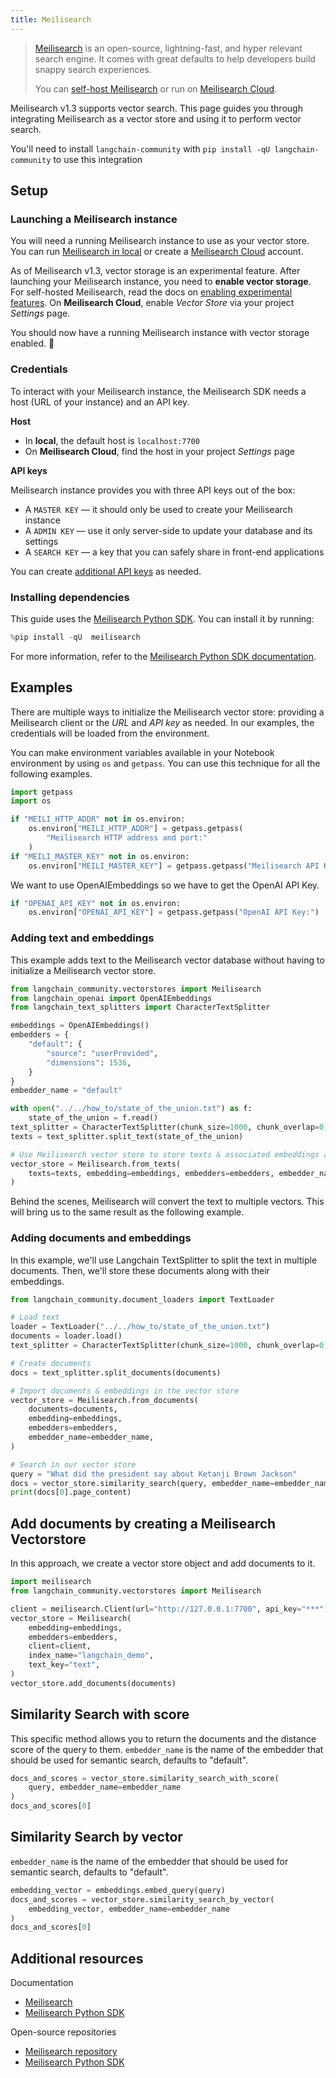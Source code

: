 ```yaml
---
title: Meilisearch
---
```


> [Meilisearch](https://meilisearch.com) is an open-source, lightning-fast, and hyper relevant search engine. It comes with great defaults to help developers build snappy search experiences.
>
> You can [self-host Meilisearch](https://www.meilisearch.com/docs/learn/getting_started/installation#local-installation) or run on [Meilisearch Cloud](https://www.meilisearch.com/pricing).

Meilisearch v1.3 supports vector search. This page guides you through integrating Meilisearch as a vector store and using it to perform vector search.

You'll need to install `langchain-community` with `pip install -qU langchain-community` to use this integration

## Setup

### Launching a Meilisearch instance

You will need a running Meilisearch instance to use as your vector store. You can run [Meilisearch in local](https://www.meilisearch.com/docs/learn/getting_started/installation#local-installation) or create a [Meilisearch Cloud](https://cloud.meilisearch.com/) account.

As of Meilisearch v1.3, vector storage is an experimental feature. After launching your Meilisearch instance, you need to **enable vector storage**. For self-hosted Meilisearch, read the docs on [enabling experimental features](https://www.meilisearch.com/docs/learn/experimental/overview). On **Meilisearch Cloud**, enable _Vector Store_ via your project _Settings_ page.

You should now have a running Meilisearch instance with vector storage enabled. 🎉

### Credentials

To interact with your Meilisearch instance, the Meilisearch SDK needs a host (URL of your instance) and an API key.

**Host**

- In **local**, the default host is `localhost:7700`
- On **Meilisearch Cloud**, find the host in your project _Settings_ page

**API keys**

Meilisearch instance provides you with three API keys out of the box:

- A `MASTER KEY` — it should only be used to create your Meilisearch instance
- A `ADMIN KEY` — use it only server-side to update your database and its settings
- A `SEARCH KEY` — a key that you can safely share in front-end applications

You can create [additional API keys](https://www.meilisearch.com/docs/learn/security/master_api_keys) as needed.

### Installing dependencies

This guide uses the [Meilisearch Python SDK](https://github.com/meilisearch/meilisearch-python). You can install it by running:

```python
%pip install -qU  meilisearch
```

For more information, refer to the [Meilisearch Python SDK documentation](https://meilisearch.github.io/meilisearch-python/).

## Examples

There are multiple ways to initialize the Meilisearch vector store: providing a Meilisearch client or the _URL_ and _API key_ as needed. In our examples, the credentials will be loaded from the environment.

You can make environment variables available in your Notebook environment by using `os` and `getpass`. You can use this technique for all the following examples.

```python
import getpass
import os

if "MEILI_HTTP_ADDR" not in os.environ:
    os.environ["MEILI_HTTP_ADDR"] = getpass.getpass(
        "Meilisearch HTTP address and port:"
    )
if "MEILI_MASTER_KEY" not in os.environ:
    os.environ["MEILI_MASTER_KEY"] = getpass.getpass("Meilisearch API Key:")
```

We want to use OpenAIEmbeddings so we have to get the OpenAI API Key.

```python
if "OPENAI_API_KEY" not in os.environ:
    os.environ["OPENAI_API_KEY"] = getpass.getpass("OpenAI API Key:")
```

### Adding text and embeddings

This example adds text to the Meilisearch vector database without having to initialize a Meilisearch vector store.

```python
from langchain_community.vectorstores import Meilisearch
from langchain_openai import OpenAIEmbeddings
from langchain_text_splitters import CharacterTextSplitter

embeddings = OpenAIEmbeddings()
embedders = {
    "default": {
        "source": "userProvided",
        "dimensions": 1536,
    }
}
embedder_name = "default"
```

```python
with open("../../how_to/state_of_the_union.txt") as f:
    state_of_the_union = f.read()
text_splitter = CharacterTextSplitter(chunk_size=1000, chunk_overlap=0)
texts = text_splitter.split_text(state_of_the_union)
```

```python
# Use Meilisearch vector store to store texts & associated embeddings as vector
vector_store = Meilisearch.from_texts(
    texts=texts, embedding=embeddings, embedders=embedders, embedder_name=embedder_name
)
```

Behind the scenes, Meilisearch will convert the text to multiple vectors. This will bring us to the same result as the following example.

### Adding documents and embeddings

In this example, we'll use Langchain TextSplitter to split the text in multiple documents. Then, we'll store these documents along with their embeddings.

```python
from langchain_community.document_loaders import TextLoader

# Load text
loader = TextLoader("../../how_to/state_of_the_union.txt")
documents = loader.load()
text_splitter = CharacterTextSplitter(chunk_size=1000, chunk_overlap=0)

# Create documents
docs = text_splitter.split_documents(documents)

# Import documents & embeddings in the vector store
vector_store = Meilisearch.from_documents(
    documents=documents,
    embedding=embeddings,
    embedders=embedders,
    embedder_name=embedder_name,
)

# Search in our vector store
query = "What did the president say about Ketanji Brown Jackson"
docs = vector_store.similarity_search(query, embedder_name=embedder_name)
print(docs[0].page_content)
```

## Add documents by creating a Meilisearch Vectorstore

In this approach, we create a vector store object and add documents to it.

```python
import meilisearch
from langchain_community.vectorstores import Meilisearch

client = meilisearch.Client(url="http://127.0.0.1:7700", api_key="***")
vector_store = Meilisearch(
    embedding=embeddings,
    embedders=embedders,
    client=client,
    index_name="langchain_demo",
    text_key="text",
)
vector_store.add_documents(documents)
```

## Similarity Search with score

This specific method allows you to return the documents and the distance score of the query to them. `embedder_name` is the name of the embedder that should be used for semantic search, defaults to "default".

```python
docs_and_scores = vector_store.similarity_search_with_score(
    query, embedder_name=embedder_name
)
docs_and_scores[0]
```

## Similarity Search by vector

`embedder_name` is the name of the embedder that should be used for semantic search, defaults to "default".

```python
embedding_vector = embeddings.embed_query(query)
docs_and_scores = vector_store.similarity_search_by_vector(
    embedding_vector, embedder_name=embedder_name
)
docs_and_scores[0]
```

## Additional resources

Documentation

- [Meilisearch](https://www.meilisearch.com/docs/)
- [Meilisearch Python SDK](https://python-sdk.meilisearch.com)

Open-source repositories

- [Meilisearch repository](https://github.com/meilisearch/meilisearch)
- [Meilisearch Python SDK](https://github.com/meilisearch/meilisearch-python)

